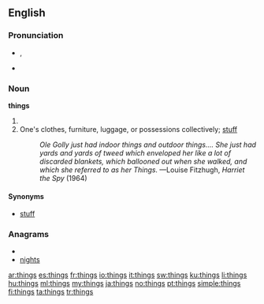 {{wikipedia}}
==English==

{{rank|give|ever|saw|157|things|left|part|off}}

===Pronunciation===
*{{IPA|/θɪŋz/}}, {{SAMPA|/TINz/}}
*{{audio|en-us-things.ogg|Audio (US)}}

===Noun===
'''things'''

# {{plural of|[[thing]]}}
# One's clothes, furniture, luggage, or possessions collectively; [[stuff]]
#:''Ole Golly just had indoor things and outdoor things.... She just had yards and yards of tweed which enveloped her like a lot of discarded blankets, which ballooned out when she walked, and which she referred to as her Things.''  —Louise Fitzhugh, ''Harriet the Spy'' (1964)

====Synonyms====
*[[stuff]]

===Anagrams===
* {{alphagram|ghinst}}
* [[nights#English|nights]]

[[ar:things]]
[[es:things]]
[[fr:things]]
[[io:things]]
[[it:things]]
[[sw:things]]
[[ku:things]]
[[li:things]]
[[hu:things]]
[[ml:things]]
[[my:things]]
[[ja:things]]
[[no:things]]
[[pt:things]]
[[simple:things]]
[[fi:things]]
[[ta:things]]
[[tr:things]]